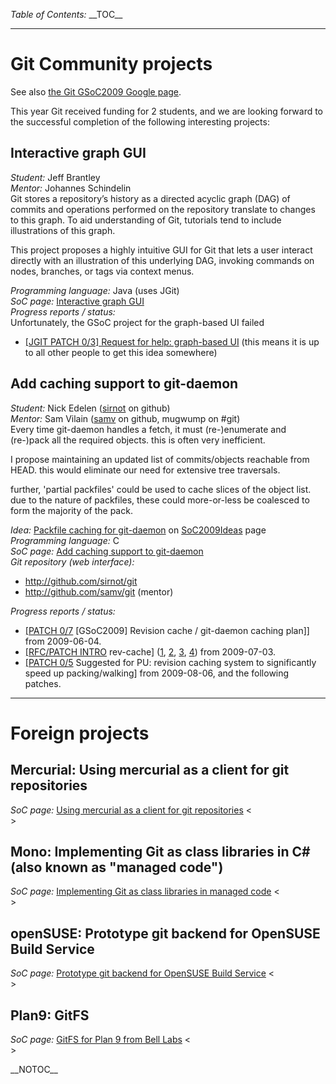 ''Table of Contents:''
__TOC__
----
= Git Community projects =

See also [http://socghop.appspot.com/org/home/google/gsoc2009/git the Git GSoC2009 Google page].

This year Git received funding for 2 students,
and we are looking forward to the successful completion of the
following interesting projects:

== Interactive graph GUI ==
''Student:'' Jeff Brantley <BR>
''Mentor:''  Johannes Schindelin <BR>

Git stores a repository’s history as a directed acyclic graph (DAG) of commits and operations performed on the repository translate to changes to this graph. To aid understanding of Git, tutorials tend to include illustrations of this graph.

This project proposes a highly intuitive GUI for Git that lets a user interact directly with an illustration of this underlying DAG, invoking commands on nodes, branches, or tags via context menus.

''Programming language:'' Java (uses JGit) <BR>
''SoC page:'' [http://socghop.appspot.com/student_project/show/google/gsoc2009/git/t124022376285 Interactive graph GUI] <BR>

''Progress reports / status:'' <BR>
Unfortunately, the GSoC project for the graph-based UI failed
* [http://thread.gmane.org/gmane.comp.version-control.git/123149 &#91;JGIT PATCH 0/3&#93; Request for help: graph-based UI] (this means it is up to all other people to get this idea somewhere)

== Add caching support to git-daemon ==
''Student:'' Nick Edelen ([http://github.com/sirnot sirnot] on github) <BR>
''Mentor:''  Sam Vilain ([http://github.com/samv samv] on github, mugwump on #git) <BR>

Every time git-daemon handles a fetch, it must (re-)enumerate and (re-)pack all the required objects. this is often very inefficient.

I propose maintaining an updated list of commits/objects reachable from HEAD. this would eliminate our need for extensive tree traversals.

further, 'partial packfiles' could be used to cache slices of the object list. due to the nature of packfiles, these could more-or-less be coalesced to form the majority of the pack.

''Idea:'' [[SoC2009Ideas#Packfilecachingforgit-daemon|Packfile caching for git-daemon]] on [[SoC2009Ideas]] page <BR>
''Programming language:'' C <BR>
''SoC page:'' [http://socghop.appspot.com/student_project/show/google/gsoc2009/git/t124022376432 Add caching support to git-daemon] <BR>
''Git repository (web interface):''
* http://github.com/sirnot/git
* http://github.com/samv/git (mentor)

''Progress reports / status:''
* [http://thread.gmane.org/gmane.comp.version-control.git/120752 [PATCH 0/7] [GSoC2009] Revision cache / git-daemon caching plan]] from 2009-06-04.
* [http://thread.gmane.org/gmane.comp.version-control.git/122698 [RFC/PATCH INTRO] rev-cache] ([http://thread.gmane.org/gmane.comp.version-control.git/122699 1], [http://permalink.gmane.org/gmane.comp.version-control.git/122700 2], [http://permalink.gmane.org/gmane.comp.version-control.git/122701 3], [http://permalink.gmane.org/gmane.comp.version-control.git/122702 4]) from 2009-07-03.
* [http://thread.gmane.org/gmane.comp.version-control.git/125056 [PATCH 0/5] Suggested for PU: revision caching system to significantly speed up packing/walking] from 2009-08-06, and the following patches.

----

= Foreign projects =

== Mercurial: Using mercurial as a client for git repositories ==

''SoC page:'' [http://socghop.appspot.com/student_project/show/google/gsoc2009/hg/t124022472367 Using mercurial as a client for git repositories] <<BR>>

== Mono: Implementing Git as class libraries in C# (also known as "managed code") ==

''SoC page:'' [http://socghop.appspot.com/student_project/show/google/gsoc2009/mono/t124022708105 Implementing Git as class libraries in managed code] <<BR>>

== openSUSE: Prototype git backend for OpenSUSE Build Service ==

''SoC page:'' [http://socghop.appspot.com/student_project/show/google/gsoc2009/opensuse/t124023150939 Prototype git backend for OpenSUSE Build Service] <<BR>>

== Plan9: GitFS ==

''SoC page:'' [http://socghop.appspot.com/student_project/show/google/gsoc2009/plan9/t124024225905 GitFS for Plan 9 from Bell Labs] <<BR>>

__NOTOC__